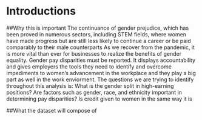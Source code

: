 # Introductions

##Why this is important
The continuance of gender prejudice, which has been proved in numerous sectors, including 
STEM fields, where women have made progress but are still less likely to continue a career or 
be paid comparably to their male counterparts As we recover from the pandemic, it is more vital 
than ever for businesses to realize the benefits of gender equality. Gender pay disparities must 
be reported. It displays accountability and gives employers the tools they need to identify and 
overcome impediments to women's advancement in the workplace and they play a big part as 
well in the work enviorment. The questions we are trying to identify throughout this analysis is:
What is the gender split in high-earning positions? Are factors such as gender, race, and 
ethnicity important in determining pay disparities? Is credit given to women in the same way it is 

##What the dataset will compose of
